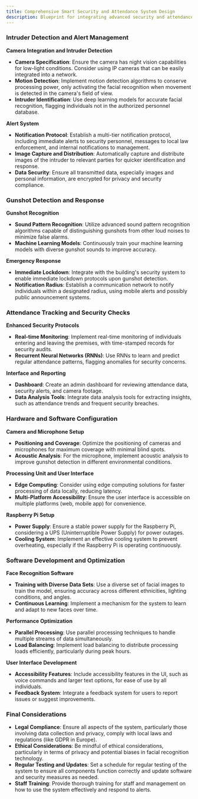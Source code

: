 ```yaml
---
title: Comprehensive Smart Security and Attendance System Design
description: Blueprint for integrating advanced security and attendance management in educational or corporate settings.
---
```


### Intruder Detection and Alert Management

**Camera Integration and Intruder Detection**
- **Camera Specification**: Ensure the camera has night vision capabilities for low-light conditions. Consider using IP cameras that can be easily integrated into a network.
- **Motion Detection**: Implement motion detection algorithms to conserve processing power, only activating the facial recognition when movement is detected in the camera's field of view.
- **Intruder Identification**: Use deep learning models for accurate facial recognition, flagging individuals not in the authorized personnel database.

**Alert System**
- **Notification Protocol**: Establish a multi-tier notification protocol, including immediate alerts to security personnel, messages to local law enforcement, and internal notifications to management.
- **Image Capture and Distribution**: Automatically capture and distribute images of the intruder to relevant parties for quicker identification and response.
- **Data Security**: Ensure all transmitted data, especially images and personal information, are encrypted for privacy and security compliance.

### Gunshot Detection and Response

**Gunshot Recognition**
- **Sound Pattern Recognition**: Utilize advanced sound pattern recognition algorithms capable of distinguishing gunshots from other loud noises to minimize false alarms.
- **Machine Learning Models**: Continuously train your machine learning models with diverse gunshot sounds to improve accuracy.

**Emergency Response**
- **Immediate Lockdown**: Integrate with the building's security system to enable immediate lockdown protocols upon gunshot detection.
- **Notification Radius**: Establish a communication network to notify individuals within a designated radius, using mobile alerts and possibly public announcement systems.

### Attendance Tracking and Security Checks

**Enhanced Security Protocols**
- **Real-time Monitoring**: Implement real-time monitoring of individuals entering and leaving the premises, with time-stamped records for security audits.
- **Recurrent Neural Networks (RNNs)**: Use RNNs to learn and predict regular attendance patterns, flagging anomalies for security concerns.

**Interface and Reporting**
- **Dashboard**: Create an admin dashboard for reviewing attendance data, security alerts, and camera footage.
- **Data Analysis Tools**: Integrate data analysis tools for extracting insights, such as attendance trends and frequent security breaches.

### Hardware and Software Configuration

**Camera and Microphone Setup**
- **Positioning and Coverage**: Optimize the positioning of cameras and microphones for maximum coverage with minimal blind spots.
- **Acoustic Analysis**: For the microphone, implement acoustic analysis to improve gunshot detection in different environmental conditions.

**Processing Unit and User Interface**
- **Edge Computing**: Consider using edge computing solutions for faster processing of data locally, reducing latency.
- **Multi-Platform Accessibility**: Ensure the user interface is accessible on multiple platforms (web, mobile app) for convenience.

**Raspberry Pi Setup**
- **Power Supply**: Ensure a stable power supply for the Raspberry Pi, considering a UPS (Uninterruptible Power Supply) for power outages.
- **Cooling System**: Implement an effective cooling system to prevent overheating, especially if the Raspberry Pi is operating continuously.

### Software Development and Optimization

**Face Recognition Software**
- **Training with Diverse Data Sets**: Use a diverse set of facial images to train the model, ensuring accuracy across different ethnicities, lighting conditions, and angles.
- **Continuous Learning**: Implement a mechanism for the system to learn and adapt to new faces over time.

**Performance Optimization**
- **Parallel Processing**: Use parallel processing techniques to handle multiple streams of data simultaneously.
- **Load Balancing**: Implement load balancing to distribute processing loads efficiently, particularly during peak hours.

**User Interface Development**
- **Accessibility Features**: Include accessibility features in the UI, such as voice commands and larger text options, for ease of use by all individuals.
- **Feedback System**: Integrate a feedback system for users to report issues or suggest improvements.

### Final Considerations

- **Legal Compliance**: Ensure all aspects of the system, particularly those involving data collection and privacy, comply with local laws and regulations (like GDPR in Europe).
- **Ethical Considerations**: Be mindful of ethical considerations, particularly in terms of privacy and potential biases in facial recognition technology.
- **Regular Testing and Updates**: Set a schedule for regular testing of the system to ensure all components function correctly and update software and security measures as needed.
- **Staff Training**: Provide thorough training for staff and management on how to use the system effectively and respond to alerts.

